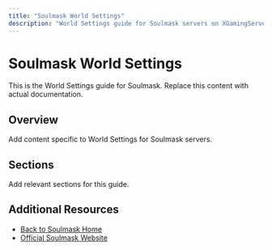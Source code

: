 ```yaml
---
title: "Soulmask World Settings"
description: "World Settings guide for Soulmask servers on XGamingServer"
---
```


# Soulmask World Settings

This is the World Settings guide for Soulmask. Replace this content with actual documentation.

## Overview

Add content specific to World Settings for Soulmask servers.

## Sections

Add relevant sections for this guide.

## Additional Resources

- [Back to Soulmask Home](./index)
- [Official Soulmask Website](https://example.com)

